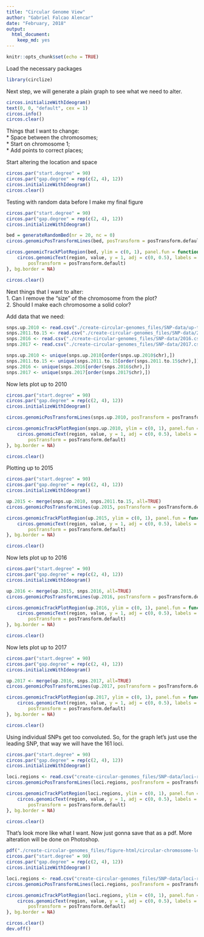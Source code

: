 ```yaml
---
title: "Circular Genome View"
author: "Gabriel Falcao Alencar"
date: "February, 2018"
output: 
  html_document: 
    keep_md: yes
---
```


```r
knitr::opts_chunk$set(echo = TRUE)
```

Load the necessary packages
```r
library(circlize)
```

Next step, we will generate a plain graph to see what we need to alter.

```r
circos.initializeWithIdeogram()
text(0, 0, "default", cex = 1)
circos.info()
circos.clear()
```

Things that I want to change:  
* Space between the chromosomes;  
* Start on chromosome 1;  
* Add points to correct places;  

Start altering the location and space

```r
circos.par("start.degree" = 90)
circos.par("gap.degree" = rep(c(2, 4), 12))
circos.initializeWithIdeogram()
circos.clear()
```

Testing with random data before I make my final figure

```r
circos.par("start.degree" = 90)
circos.par("gap.degree" = rep(c(2, 4), 12))
circos.initializeWithIdeogram()

bed = generateRandomBed(nr = 20, nc = 0)
circos.genomicPosTransformLines(bed, posTransform = posTransform.default, horizontalLine = "top", track.height = 0.1)

circos.genomicTrackPlotRegion(bed, ylim = c(0, 1), panel.fun = function(region, value, ...) {
    circos.genomicText(region, value, y = 1, adj = c(0, 0.5), labels = "gene", facing = "reverse.clockwise", niceFacing = TRUE,
        posTransform = posTransform.default)
}, bg.border = NA)

circos.clear()
```

Next things that I want to alter:  
1. Can I remove the "size" of the chromosome from the plot?  
2. Should I make each chromosome a solid color?

Add data that we need:

```r
snps.up.2010 <- read.csv("./create-circular-genomes_files/SNP-data/up-to-2010.csv", header=TRUE)
snps.2011.to.15 <- read.csv("./create-circular-genomes_files/SNP-data/2011-2015.csv", header=TRUE)
snps.2016 <- read.csv("./create-circular-genomes_files/SNP-data/2016.csv", header=TRUE)
snps.2017 <- read.csv("./create-circular-genomes_files/SNP-data/2017.csv", header=TRUE)

snps.up.2010 <- unique(snps.up.2010[order(snps.up.2010$chr),])
snps.2011.to.15 <- unique(snps.2011.to.15[order(snps.2011.to.15$chr),])
snps.2016 <- unique(snps.2016[order(snps.2016$chr),])
snps.2017 <- unique(snps.2017[order(snps.2017$chr),])
```

Now lets plot up to 2010
```r
circos.par("start.degree" = 90)
circos.par("gap.degree" = rep(c(2, 4), 12))
circos.initializeWithIdeogram()

circos.genomicPosTransformLines(snps.up.2010, posTransform = posTransform.default, horizontalLine = "top", track.height = 0.1)

circos.genomicTrackPlotRegion(snps.up.2010, ylim = c(0, 1), panel.fun = function(region, value, ...) {
    circos.genomicText(region, value, y = 1, adj = c(0, 0.5), labels = "loci", facing = "reverse.clockwise", niceFacing = TRUE,
        posTransform = posTransform.default)
}, bg.border = NA)

circos.clear()
```

Plotting up to 2015
```r
circos.par("start.degree" = 90)
circos.par("gap.degree" = rep(c(2, 4), 12))
circos.initializeWithIdeogram()

up.2015 <- merge(snps.up.2010, snps.2011.to.15, all=TRUE)
circos.genomicPosTransformLines(up.2015, posTransform = posTransform.default, horizontalLine = "top", track.height = 0.1)

circos.genomicTrackPlotRegion(up.2015, ylim = c(0, 1), panel.fun = function(region, value, ...) {
    circos.genomicText(region, value, y = 1, adj = c(0, 0.5), labels = "loci", facing = "reverse.clockwise", niceFacing = TRUE,
        posTransform = posTransform.default)
}, bg.border = NA)

circos.clear()
```

Now lets plot up to 2016
```r
circos.par("start.degree" = 90)
circos.par("gap.degree" = rep(c(2, 4), 12))
circos.initializeWithIdeogram()

up.2016 <- merge(up.2015, snps.2016, all=TRUE)
circos.genomicPosTransformLines(up.2016, posTransform = posTransform.default, horizontalLine = "top", track.height = 0.1)

circos.genomicTrackPlotRegion(up.2016, ylim = c(0, 1), panel.fun = function(region, value, ...) {
    circos.genomicText(region, value, y = 1, adj = c(0, 0.5), labels = "loci", facing = "reverse.clockwise", niceFacing = TRUE,
        posTransform = posTransform.default)
}, bg.border = NA)

circos.clear()
```

Now lets plot up to 2017
```r
circos.par("start.degree" = 90)
circos.par("gap.degree" = rep(c(2, 4), 12))
circos.initializeWithIdeogram()

up.2017 <- merge(up.2016, snps.2017, all=TRUE)
circos.genomicPosTransformLines(up.2017, posTransform = posTransform.default, horizontalLine = "top", track.height = 0.1)

circos.genomicTrackPlotRegion(up.2017, ylim = c(0, 1), panel.fun = function(region, value, ...) {
    circos.genomicText(region, value, y = 1, adj = c(0, 0.5), labels = "loci", facing = "reverse.clockwise", niceFacing = TRUE,
        posTransform = posTransform.default)
}, bg.border = NA)

circos.clear()
```

Using individual SNPs get too convoluted. So, for the graph let's just use the leading SNP, that way we will have the 161 loci.

```r
circos.par("start.degree" = 90)
circos.par("gap.degree" = rep(c(2, 4), 12))
circos.initializeWithIdeogram()

loci.regions <- read.csv("create-circular-genomes_files/SNP-data/loci-regions.csv", header=TRUE)
circos.genomicPosTransformLines(loci.regions, posTransform = posTransform.default, horizontalLine = "top", track.height = 0.1)

circos.genomicTrackPlotRegion(loci.regions, ylim = c(0, 1), panel.fun = function(region, value, ...) {
    circos.genomicText(region, value, y = 1, adj = c(0, 0.5), labels = "loci", facing = "reverse.clockwise", niceFacing = TRUE,
        posTransform = posTransform.default)
}, bg.border = NA)

circos.clear()
```

That's look more like what I want. Now just gonna save that as a pdf. More alteration will be done on Photoshop.

```r
pdf("./create-circular-genomes_files/figure-html/circular-chromosome-loci.pdf")
circos.par("start.degree" = 90)
circos.par("gap.degree" = rep(c(2, 4), 12))
circos.initializeWithIdeogram()

loci.regions <- read.csv("create-circular-genomes_files/SNP-data/loci-regions.csv", header=TRUE)
circos.genomicPosTransformLines(loci.regions, posTransform = posTransform.default, horizontalLine = "top", track.height = 0.1)

circos.genomicTrackPlotRegion(loci.regions, ylim = c(0, 1), panel.fun = function(region, value, ...) {
    circos.genomicText(region, value, y = 1, adj = c(0, 0.5), labels = "loci", facing = "reverse.clockwise", niceFacing = TRUE,
        posTransform = posTransform.default)
}, bg.border = NA)

circos.clear()
dev.off()
```